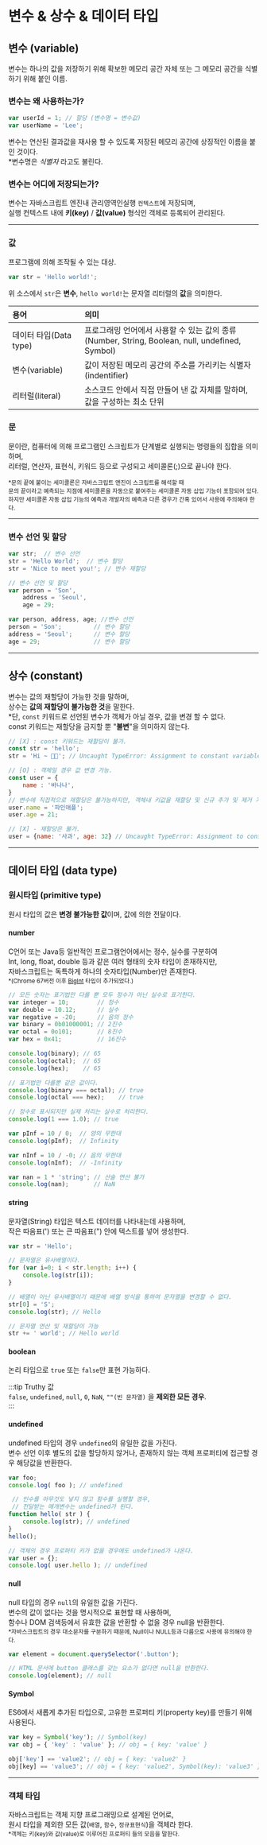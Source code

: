 # 변수 & 상수 & 데이터 타입

## 변수 (variable)
변수는 하나의 값을 저장하기 위해 확보한 메모리 공간 자체 또는 그 메모리 공간을 식별하기 위해 붙인 이름.

### 변수는 왜 사용하는가?
```javascript
var userId = 1; // 할당 (변수명 = 변수값)
var userName = 'Lee';
```
변수는 연산된 결과값을 재사용 할 수 있도록 저장된 메모리 공간에 상징적인 이름을 붙인 것이다.   
*변수명은 *식별자* 라고도 불린다.

### 변수는 어디에 저장되는가?
변수는 자바스크립트 엔진내 관리영역인실행 `컨텍스트`에 저장되며,  
실행 컨텍스트 내에 **키(key)** / **값(value)** 형식인 객체로 등록되어 관리된다.

---

### 값
프로그램에 의해 조작될 수 있는 대상.  
```javascript
var str = 'Hello world!'; 
```
위 소스에서 `str`은 **변수**, `hello world!`는 문자열 리터럴의 **값**을 의미한다. 

| 용어 | 의미 |
| :---  | :--- |
| 데이터 타입(Data type) | 프로그래밍 언어에서 사용할 수 있는 값의 종류 <br /> (Number, String, Boolean, null, undefined, Symbol) |
| 변수(variable) | 값이 저장된 메모리 공간의 주소를 가리키는 식별자(indentifier) |
| 리터럴(literal) | 소스코드 안에서 직접 만들어 낸 값 자체를 말하며, 값을 구성하는 최소 단위 |

### 문
문이란, 컴퓨터에 의해 프로그램인 스크립트가 단계별로 실행되는 명령들의 집합을 의미하며,   
리터럴, 연산자, 표현식, 키워드 등으로 구성되고 세미콜론(;)으로 끝나야 한다.  

<small>*문의 끝에 붙이는 세미콜론은 자바스크립트 엔진이 스크립트를 해석할 때  
문의 끝이라고 예측되는 지점에 세미콜론을 자동으로 붙여주는 세미콜론 자동 삽입 기능이 포함되어 있다.  
하지만 세미콜론 자동 삽입 기능의 예측과 개발자의 예측과 다른 경우가 간혹 있어서 사용에 주의해야 한다.</small>

---

### 변수 선언 및 할당
```javascript
var str;  // 변수 선언
str = 'Hello World';  // 변수 할당
str = 'Nice to meet you!'; // 변수 재할당

// 변수 선언 및 할당
var person = 'Son',
    address = 'Seoul',
    age = 29;

var person, address, age; //변수 선언
person = 'Son';         // 변수 할당
address = 'Seoul';      // 변수 할당
age = 29;               // 변수 할당
```

---

## 상수 (constant)
변수는 값의 재할당이 가능한 것을 말하며,  
상수는 **값의 재할당이 불가능한 것**을 말한다.  
*단, `const` 키워드로 선언된 변수가 객체가 아닐 경우, 값을 변경 할 수 없다.  
const 키워드는 재할당을 금지할 뿐 "**불변**"을 의미하지 않는다.
```javascript
// [X] : const 키워드는 재할당이 불가. 
const str = 'hello';
str = 'Hi ~ 👋🏻'; // Uncaught TypeError: Assignment to constant variable.

// [O] : 객체일 경우 값 변경 가능.
const user = {
    name : '바나나',
}
// 변수에 직접적으로 재할당은 불가능하지만, 객체내 키값을 재할당 및 신규 추가 및 제거 가능.
user.name = '파인애플';
user.age = 21;

// [X] - 재할당은 불가.
user = {name: '사과', age: 32} // Uncaught TypeError: Assignment to constant variable.
```

---

## 데이터 타입 (data type)

### 원시타입 (primitive type)
원시 타입의 값은 **변경 불가능한 값**이며, 값에 의한 전달이다.

#### number
C언어 또는 Java등 일반적인 프로그램언어에서는 정수, 실수를 구분하여  
Int, long, float, double 등과 같은 여러 형태의 숫자 타입이 존재하지만,  
자바스크립트는 독특하게 하나의 숫자타입(Number)만 존재한다.  
<small>*(Chrome 67버전 이후 [BigInt](https://developer.mozilla.org/ko/docs/Web/JavaScript/Reference/Global_Objects/BigInt) 타입이 추가되었다.)</small>

```javascript
// 모든 숫자는 표기법만 다를 뿐 모두 정수가 아닌 실수로 표기한다.
var integer = 10;        // 정수
var double = 10.12;      // 실수
var negative = -20;      // 음의 정수
var binary = 0b01000001; // 2진수
var octal = 0o101;       // 8진수
var hex = 0x41;          // 16진수

console.log(binary); // 65
console.log(octal);  // 65
console.log(hex);    // 65

// 표기법만 다를뿐 같은 값이다.
console.log(binary === octal); // true
console.log(octal === hex);    // true

// 정수로 표시되지만 실제 처리는 실수로 처리한다.
console.log(1 === 1.0); // true

var pInf = 10 / 0;  // 양의 무한대
console.log(pInf);  // Infinity

var nInf = 10 / -0; // 음의 무한대
console.log(nInf);  // -Infinity

var nan = 1 * 'string'; // 산술 연산 불가
console.log(nan);       // NaN
```

#### string
문자열(String) 타입은 텍스트 데이터를 나타내는데 사용하며,  
작은 따옴표(') 또는 큰 따옴표(") 안에 텍스트를 넣어 생성한다.
```javascript
var str = 'Hello';

// 문자열은 유사배열이다.
for (var i=0; i < str.length; i++) {
    console.log(str[i]);
}

// 배열이 아닌 유사배열이기 때문에 배열 방식을 통하여 문자열을 변경할 수 없다.
str[0] = 'S';
console.log(str); // Hello

// 문자열 연산 및 재할당이 가능
str += ' world'; // Hello world
```

#### boolean
논리 타입으로 `true` 또는 `false`만 표현 가능하다.  

:::tip Truthy 값  
`false`, `undefined`, `null`, `0`, `NaN`, `""(빈 문자열)` 을 **제외한 모든 경우**.  
:::

#### undefined
undefined 타입의 경우 `undefined`의 유일한 값을 가진다.  
변수 선언 이후 별도의 값을 할당하지 않거나, 존재하지 않는 객체 프로퍼티에 접근할 경우 해당값을 반환한다.
```javascript
var foo;
console.log( foo ); // undefined

 // 인수를 아무것도 넣지 않고 함수를 실행할 경우,
 // 전달받는 매개변수는 undefined가 된다.
function hello( str ) {
    console.log(str); // undefined
}
hello();

// 객체의 경우 프로퍼티 키가 없을 경우에도 undefined가 나온다.
var user = {};
console.log( user.hello ); // undefined
```

#### null
null 타입의 경우 `null`의 유일한 값을 가진다.  
변수의 값이 없다는 것을 명시적으로 표현할 때 사용하며,  
함수나 DOM 검색등에서 유효한 값을 반환할 수 없을 경우 null을 반환한다.  
<small>*자바스크립트의 경우 대소문자를 구분하기 때문에, Null이나 NULL등과 다름으로 사용에 유의해야 한다.</small>
```javascript
var element = document.querySelector('.button');

// HTML 문서에 button 클래스를 갖는 요소가 없다면 null을 반환한다.
console.log(element); // null
```

#### Symbol
ES6에서 새롭게 추가된 타입으로, 고유한 프로퍼티 키(property key)를 만들기 위해 사용된다.  
```javascript
var key = Symbol('key'); // Symbol(key)
var obj = { 'key' : 'value' }; // obj = { key: 'value' }

obj['key'] == 'value2'; // obj = { key: 'value2' }
obj[key] == 'value3'; // obj = { key: 'value2', Symbol(key): 'value3' }
```

--- 

### 객체 타입
자바스크립트는 객체 지향 프로그래밍으로 설계된 언어로,  
원시 타입을 제외한 모든 값(`배열`, `함수`, `정규표현식`)을 객체라 한다.  
<small>*객체는 키(key)와 값(value)로 이루어진 프로퍼티 들의 모음을 말한다.</small>